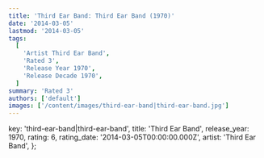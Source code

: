 ```yaml
---
title: 'Third Ear Band: Third Ear Band (1970)'
date: '2014-03-05'
lastmod: '2014-03-05'
tags:
  [
    'Artist Third Ear Band',
    'Rated 3',
    'Release Year 1970',
    'Release Decade 1970',
  ]
summary: 'Rated 3'
authors: ['default']
images: ['/content/images/third-ear-band|third-ear-band.jpg']
---
```


  key: 'third-ear-band|third-ear-band',
  title: 'Third Ear Band',
  release_year: 1970,
  rating: 6,
  rating_date: '2014-03-05T00:00:00.000Z',
  artist: 'Third Ear Band',
};

<MusicRating data={data} />
